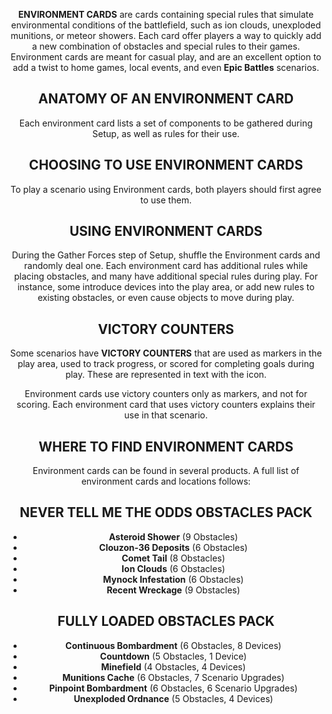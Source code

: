 <Header title="APPENDIX: ENVIRONMENT CARDS" version="1.4.4" />

**ENVIRONMENT CARDS** are cards containing special rules that simulate
environmental conditions of the battlefield, such as ion clouds, unexploded
munitions, or meteor showers. Each card offer players a way to quickly add a
new combination of obstacles and special rules to their games.
Environment cards are meant for casual play, and are an excellent option to
add a twist to home games, local events, and even
**Epic Battles** scenarios.

## ANATOMY OF AN ENVIRONMENT CARD

Each environment card lists a set of components to be gathered during Setup,
as well as rules for their use.

<ImgCenter src="/images/ENV_CARD_FRONT.webp" alt="Overlap resolved" />
<TextCenter text="Environment Card Front" />

<ImgCenter src="/images/ENV_CARD_BACK.webp" alt="Overlap resolved" />
<TextCenter text="Environment Card Back" />

## CHOOSING TO USE ENVIRONMENT CARDS

To play a scenario using Environment cards, both players should first agree to
use them.

## USING ENVIRONMENT CARDS

During the Gather Forces step of Setup, shuffle the Environment cards and
randomly deal one.
Each environment card has additional rules while placing obstacles, and many
have additional special rules during play. For instance, some introduce devices
into the play area, or add new rules to existing obstacles, or even cause
objects to move during play.

## VICTORY COUNTERS

Some scenarios have **VICTORY COUNTERS** that are used as
markers in the play area, used to track progress, or scored
for completing goals during play. These are represented in
text with the <Point/> icon.

<ImgCenter src="/images/Victory_Counters.webp" alt="Victory Counters" />
<TextCenter text="Vicotry Counters" />

Environment cards use victory counters only as markers, and not for scoring.
Each environment card that uses victory counters explains their use in that
scenario.

## WHERE TO FIND ENVIRONMENT CARDS

Environment cards can be found in several products. A full list of environment
cards and locations follows:

## NEVER TELL ME THE ODDS OBSTACLES PACK

- **Asteroid Shower** (9 Obstacles)
- **Clouzon-36 Deposits** (6 Obstacles)
- **Comet Tail** (8 Obstacles)
- **Ion Clouds** (6 Obstacles)
- **Mynock Infestation** (6 Obstacles)
- **Recent Wreckage** (9 Obstacles)

## FULLY LOADED OBSTACLES PACK

- **Continuous Bombardment** (6 Obstacles, 8 Devices)
- **Countdown** (5 Obstacles, 1 Device)
- **Minefield** (4 Obstacles, 4 Devices)
- **Munitions Cache** (6 Obstacles, 7 Scenario Upgrades)
- **Pinpoint Bombardment** (6 Obstacles, 6 Scenario Upgrades)
- **Unexploded Ordnance** (5 Obstacles, 4 Devices)
